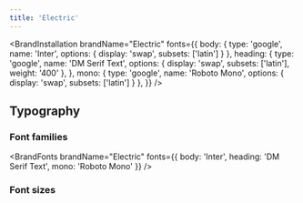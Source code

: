 ```yaml
---
title: 'Electric'
---
```


<BrandInstallation
  brandName="Electric"
  fonts={{
    body: { type: 'google', name: 'Inter', options: { display: 'swap', subsets: ['latin'] } },
    heading: {
      type: 'google',
      name: 'DM Serif Text',
      options: { display: 'swap', subsets: ['latin'], weight: '400' },
    },
    mono: { type: 'google', name: 'Roboto Mono', options: { display: 'swap', subsets: ['latin'] } },
  }}
/>

<BrandColors brandName="Electric" description="These colors are dope" />

## Typography

### Font families

<BrandFonts
  brandName="Electric"
  fonts={{ body: 'Inter', heading: 'DM Serif Text', mono: 'Roboto Mono' }}
/>

### Font sizes

<BrandTypography brandName="Electric" />

